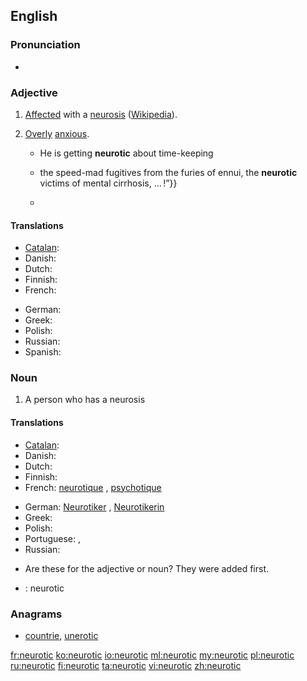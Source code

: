 ==English==

===Pronunciation===
* {{rhymes|ɒtɪk}}

===Adjective===
{{en-adj|-}}

# [[affected|Affected]] with a [[neurosis]] ([[w:Neurosis|Wikipedia]]).
# {{informal}} [[over|Overly]] [[anxious]].
#* He is getting '''neurotic''' about time-keeping
#*{{quote-book|year=1907|author=[[w:Robert W. Chambers|Robert Chambers]]
|title=The Younger Set
|chapter=6|url=http://openlibrary.org/works/OL8127246W
|passage=“I don't mean all of your friends—only a small proportion—which, however, connects your circle with that deadly, idle, brainless bunch—the insolent chatterers at the opera,{{...}}the speed-mad fugitives from the furies of ennui, the '''neurotic''' victims of mental cirrhosis, … !”}}
#* {{quote-book
|year=1960
|author={{w|P. G. Wodehouse}}
|title={{w|Jeeves in the Offing}}
|section=chapter VIII
|passage=“I hadn't time to look properly. I was impeded in my movements by half-witted females sneaking up behind me and asking how I was getting on.” “Well, I wanted to know.” A giggle escaped her. “You did come down a wallop, didn't you? How art thou fallen from heaven, oh Lucifer, son of the morning, I said to myself. You're so terribly '''neurotic''', Bertie. You must try to be less jumpy. What you need is a good nerve tonic.”}}

====Translations====
{{trans-top|Overanxious}}
* [[Catalan]]: {{t-|ca|neuròtic}}
* Danish: {{t-|da|neurotisk}}
* Dutch: {{t+|nl|neurotisch}}
* Finnish: {{t+|fi|neuroottinen}}
* French: {{t|fr|névrotique}}
{{trans-mid}}
* German: {{t+|de|neurotisch}}
* Greek: {{t+|el|νευρωτικός|m|tr=nevrotikós|sc=Grek}}
* Polish: {{t-|pl|neurotyczny|m}}
* Russian: {{t|ru|невротический|tr=nevrotíčeskij|sc=Cyrl}}
* Spanish: {{t-|es|neurótico}}
{{trans-bottom}}

===Noun===
{{en-noun}}

# A person who has a neurosis

====Translations====
{{trans-top|person who has a neurosis}}
* [[Catalan]]: {{t-|ca|neuròtic|m}}
* Danish: {{t-|da|neurotiker}}
* Dutch: {{t-|nl|neuroot|m}}
* Finnish: {{t+|fi|neurootikko}}
* French: [[neurotique]] {{m}}, [[psychotique]] {{m}}
{{trans-mid}}
* German: [[Neurotiker]] {{m}}, [[Neurotikerin]] {{f}}
* Greek: {{t+|el|νευρωτικός|m|tr=nevrotikós}}
* Polish: {{t-|pl|neurotyk|m}}
* Portuguese: {{t-|pt|neurótico|m}}, {{t-|pt|neurótica|f}}
* Russian: {{t|ru|невротик|m|tr=nevrótik|sc=Cyrl}}
{{trans-bottom}}

{{checktrans}}
* Are these for the adjective or noun? They were added first.
* {{ttbc|ia}}: neurotic

===Anagrams===
* [[countrie#English|countrie]], [[unerotic#English|unerotic]]

[[fr:neurotic]]
[[ko:neurotic]]
[[io:neurotic]]
[[ml:neurotic]]
[[my:neurotic]]
[[pl:neurotic]]
[[ru:neurotic]]
[[fi:neurotic]]
[[ta:neurotic]]
[[vi:neurotic]]
[[zh:neurotic]]